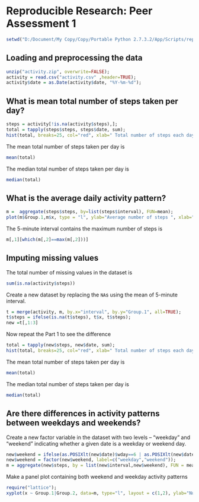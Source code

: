 # Reproducible Research: Peer Assessment 1
```r
setwd("D:/Document/My Copy/Copy/Portable Python 2.7.3.2/App/Scripts/repdata-002/RepData_PeerAssessment1")
```


## Loading and preprocessing the data
```r
unzip("activity.zip", overwrite=FALSE);
activity = read.csv("activity.csv" ,header=TRUE);
activity$date = as.Date(activity$date, "%Y-%m-%d");
```



## What is mean total number of steps taken per day?
```r
steps = activity[!is.na(activity$steps),];
total = tapply(steps$steps, steps$date, sum);
hist(total, breaks=25, col="red", xlab=" Total number of steps each day", main="")
```
The mean total number of steps taken per day is
```r
mean(total)
```
The median total number of steps taken per day is
```r
median(total)
```


## What is the average daily activity pattern?
```r
m =  aggregate(steps$steps, by=list(steps$interval), FUN=mean);
plot(m$Group.1,m$x, type = "l", ylab="Average number of steps ", xlab="Interval")
```
The 5-minute interval contains the maximum number of steps is 
```r
m[,1][which(m[,2]==max(m[,2]))]
```



## Imputing missing values
The total number of missing values in the dataset is
```r
sum(is.na(activity$steps))
```
Create a new dataset by replacing the `NA`s using the mean of 5-minute interval.
```r
t = merge(activity, m, by.x="interval", by.y="Group.1", all=TRUE);
t$steps = ifelse(is.na(t$steps), t$x, t$steps);
new =t[,1:3]
```
Now repeat the Part 1 to see the difference
```r
total = tapply(new$steps, new$date, sum);
hist(total, breaks=25, col="red", xlab=" Total number of steps each day", main="")
```
The mean total number of steps taken per day is
```r
mean(total)
```
The median total number of steps taken per day is
```r
median(total)
```


## Are there differences in activity patterns between weekdays and weekends?
Create a new factor variable in the dataset with two levels -- "weekday" and "weekend" indicating whether a given date is a weekday or weekend day.
```r
new$weekend = ifelse(as.POSIXlt(new$date)$wday==6 | as.POSIXlt(new$date)$wday==0, 1, 0);
new$weekend = factor(new$weekend, label=c("weekday","weekend"));
m = aggregate(new$steps, by = list(new$interval,new$weekend), FUN = mean)
```
Make a panel plot containing both weekend and weekday activity patterns
```r
require("lattice");
xyplot(x ~ Group.1|Group.2, data=m, type="l", layout = c(1,2), ylab="Number of Steps", xlab="interval" )
```



